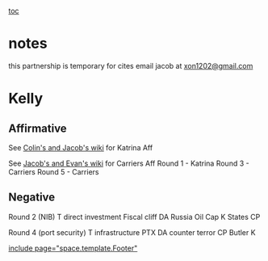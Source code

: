[[toc]]
=notes= 
this partnership is temporary
for cites email jacob at [[mailto:xon1202@gmail.com|xon1202@gmail.com ]]

=Kelly= 
==Affirmative== 
See [[2012-2013 - Homewood Flossmoor (IL) - Colin Gahungu & Jacob Fontana|Colin's and Jacob's wiki]] for Katrina Aff

See [[2012-2013 - Homewood Flossmoor (IL) - Jacob Fontana & Evan Runburg|Jacob's and Evan's wiki]] for Carriers Aff
Round 1 - Katrina
Round 3 - Carriers
Round 5 - Carriers


==Negative== 
Round 2 (NIB)
T direct investment
Fiscal cliff DA
Russia Oil
Cap K
States CP


Round 4 (port security)
T infrastructure
PTX DA
counter terror CP
Butler K

[[include page="space.template.Footer"]]